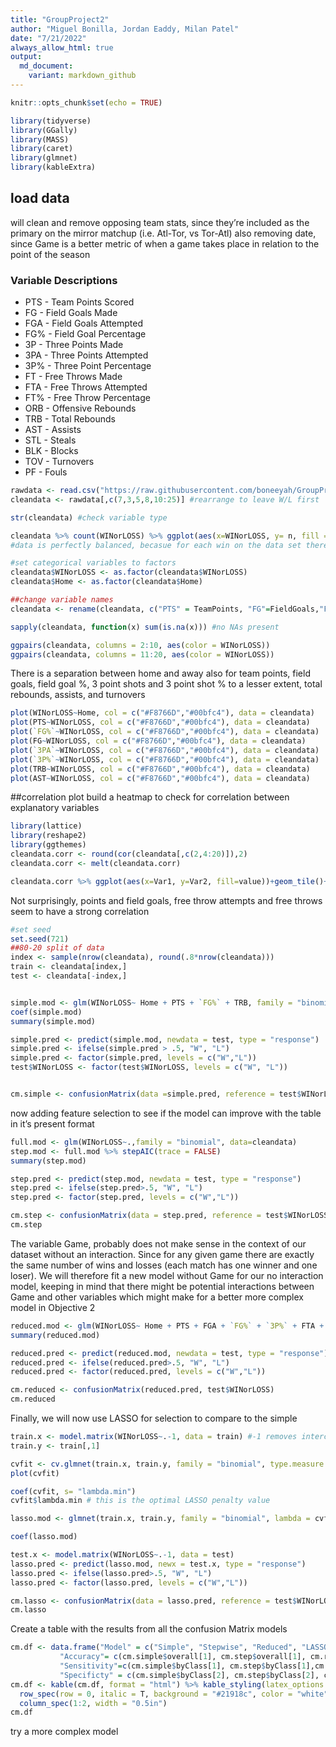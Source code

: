 ```yaml
---
title: "GroupProject2"
author: "Miguel Bonilla, Jordan Eaddy, Milan Patel"
date: "7/21/2022"
always_allow_html: true
output:
  md_document:
    variant: markdown_github
---
```


```r
knitr::opts_chunk$set(echo = TRUE)
```

```r
library(tidyverse)
library(GGally)
library(MASS)
library(caret)
library(glmnet)
library(kableExtra)
```

## load data
will clean and remove opposing team stats, since they're included as the primary on the mirror matchup (i.e. Atl-Tor, vs Tor-Atl)
also removing date, since Game is a better metric of when a game takes place in relation to the point of the season

### Variable Descriptions
* PTS - Team Points Scored
* FG - Field Goals Made
* FGA - Field Goals Attempted
* FG% - Field Goal Percentage
* 3P - Three Points Made
* 3PA - Three Points Attempted
* 3P% - Three Point Percentage
* FT - Free Throws Made
* FTA - Free Throws Attempted
* FT% - Free Throw Percentage
* ORB - Offensive Rebounds
* TRB - Total Rebounds
* AST - Assists
* STL - Steals
* BLK - Blocks
* TOV - Turnovers
* PF - Fouls

```r
rawdata <- read.csv("https://raw.githubusercontent.com/boneeyah/GroupProject2/main/DataFile/nba.games.stats.csv")
cleandata <- rawdata[,c(7,3,5,8,10:25)] #rearrange to leave W/L first

str(cleandata) #check variable type

cleandata %>% count(WINorLOSS) %>% ggplot(aes(x=WINorLOSS, y= n, fill = WINorLOSS))+geom_bar(stat = "identity") 
#data is perfectly balanced, becasue for each win on the data set there is an opposing team who lost and vice-versa

#set categorical variables to factors
cleandata$WINorLOSS <- as.factor(cleandata$WINorLOSS)
cleandata$Home <- as.factor(cleandata$Home)

##change variable names
cleandata <- rename(cleandata, c("PTS" = TeamPoints, "FG"=FieldGoals,"FGA"=FieldGoalsAttempted, "FG%"=FieldGoals., "3PA"=X3PointShotsAttempted, "3P" = X3PointShots, "3P%"=X3PointShots.,"FT"=FreeThrows, "FTA"=FreeThrowsAttempted, "FT%"=FreeThrows.,"ORB"=OffRebounds,"TRB"=TotalRebounds, "AST"=Assists, "STL"=Steals,"BLK"=Blocks,"TOV"=Turnovers, "PF"=TotalFouls))

sapply(cleandata, function(x) sum(is.na(x))) #no NAs present

ggpairs(cleandata, columns = 2:10, aes(color = WINorLOSS))
ggpairs(cleandata, columns = 11:20, aes(color = WINorLOSS))

```
There is a separation between home and away
also for team points, field goals, field goal %, 3 point shots and 3 point shot %
to a lesser extent, total rebounds, assists, and turnovers
```r
plot(WINorLOSS~Home, col = c("#F8766D","#00bfc4"), data = cleandata)
plot(PTS~WINorLOSS, col = c("#F8766D","#00bfc4"), data = cleandata)
plot(`FG%`~WINorLOSS, col = c("#F8766D","#00bfc4"), data = cleandata)
plot(FG~WINorLOSS, col = c("#F8766D","#00bfc4"), data = cleandata)
plot(`3PA`~WINorLOSS, col = c("#F8766D","#00bfc4"), data = cleandata)
plot(`3P%`~WINorLOSS, col = c("#F8766D","#00bfc4"), data = cleandata)
plot(TRB~WINorLOSS, col = c("#F8766D","#00bfc4"), data = cleandata)
plot(AST~WINorLOSS, col = c("#F8766D","#00bfc4"), data = cleandata)
```
##correlation plot
build a heatmap to check for correlation between explanatory variables
```r
library(lattice)
library(reshape2)
library(ggthemes)
cleandata.corr <- round(cor(cleandata[,c(2,4:20)]),2)
cleandata.corr <- melt(cleandata.corr)

cleandata.corr %>% ggplot(aes(x=Var1, y=Var2, fill=value))+geom_tile()+scale_fill_viridis_c()+theme(axis.title.x = element_blank(),axis.title.y = element_blank())
```
Not surprisingly, points and field goals, free throw attempts and free throws seem to have a strong correlation
```r
#set seed
set.seed(721)
##80-20 split of data
index <- sample(nrow(cleandata), round(.8*nrow(cleandata)))
train <- cleandata[index,]
test <- cleandata[-index,]


simple.mod <- glm(WINorLOSS~ Home + PTS + `FG%` + TRB, family = "binomial", data=train)
coef(simple.mod)
summary(simple.mod)

simple.pred <- predict(simple.mod, newdata = test, type = "response")
simple.pred <- ifelse(simple.pred > .5, "W", "L")
simple.pred <- factor(simple.pred, levels = c("W","L"))
test$WINorLOSS <- factor(test$WINorLOSS, levels = c("W", "L"))


cm.simple <- confusionMatrix(data =simple.pred, reference = test$WINorLOSS)
```
now adding feature selection to see if the model can improve with the table in it's present format
```r
full.mod <- glm(WINorLOSS~.,family = "binomial", data=cleandata)
step.mod <- full.mod %>% stepAIC(trace = FALSE)
summary(step.mod)

step.pred <- predict(step.mod, newdata = test, type = "response")
step.pred <- ifelse(step.pred>.5, "W", "L")
step.pred <- factor(step.pred, levels = c("W","L"))

cm.step <- confusionMatrix(data = step.pred, reference = test$WINorLOSS)
cm.step
```
The variable Game, probably does not make sense in the context of our dataset without an interaction. Since for any given game there are exactly the same number of wins and losses (each match has one winner and one loser).
We will therefore fit a new model without Game for our no interaction model, keeping in mind that there might be potential interactions between Game and other variables which might make for a better more complex model in Objective 2

```r
reduced.mod <- glm(WINorLOSS~ Home + PTS + FGA + `FG%` + `3P%` + FTA + `FT%` + TRB + AST + STL + BLK + TOV + PF, family = "binomial", data = train)
summary(reduced.mod)

reduced.pred <- predict(reduced.mod, newdata = test, type = "response")
reduced.pred <- ifelse(reduced.pred>.5, "W", "L")
reduced.pred <- factor(reduced.pred, levels = c("W","L"))

cm.reduced <- confusionMatrix(reduced.pred, test$WINorLOSS)
cm.reduced
```
Finally, we will now use LASSO for selection to compare to the simple 
```r
train.x <- model.matrix(WINorLOSS~.-1, data = train) #-1 removes intercept column
train.y <- train[,1]

cvfit <- cv.glmnet(train.x, train.y, family = "binomial", type.measure = "class")
plot(cvfit)

coef(cvfit, s= "lambda.min")
cvfit$lambda.min # this is the optimal LASSO penalty value

lasso.mod <- glmnet(train.x, train.y, family = "binomial", lambda = cvfit$lambda.min)

coef(lasso.mod)

test.x <- model.matrix(WINorLOSS~.-1, data = test)
lasso.pred <- predict(lasso.mod, newx = test.x, type = "response")
lasso.pred <- ifelse(lasso.pred>.5, "W", "L")
lasso.pred <- factor(lasso.pred, levels = c("W","L"))

cm.lasso <- confusionMatrix(data = lasso.pred, reference = test$WINorLOSS)
cm.lasso
```
Create a table with the results from all the confusion Matrix models
```r
cm.df <- data.frame("Model" = c("Simple", "Stepwise", "Reduced", "LASSO"),
           "Accuracy"= c(cm.simple$overall[1], cm.step$overall[1], cm.reduced$overall[1],cm.lasso$overall[1]),
           "Sensitivity"=c(cm.simple$byClass[1], cm.step$byClass[1],cm.reduced$byClass[1], cm.lasso$byClass[1]),
           "Specificty" = c(cm.simple$byClass[2], cm.step$byClass[2], cm.reduced$byClass[2], cm.lasso$byClass[2]))
cm.df <- kable(cm.df, format = "html") %>% kable_styling(latex_options = c("striped", "scale_down"), full_width = FALSE) %>% 
  row_spec(row = 0, italic = T, background = "#21918c", color = "white") %>% 
  column_spec(1:2, width = "0.5in")
cm.df
```
try a more complex model
```r

```

